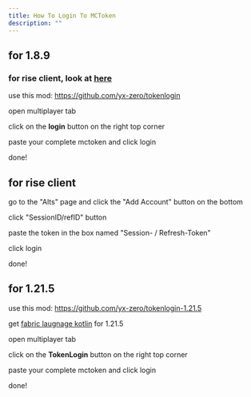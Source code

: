 ```yaml
---
title: How To Login To MCToken
description: ""
---
```


## for 1.8.9

### for rise client, look at [here](#for-rise-client)

use this mod: https://github.com/yx-zero/tokenlogin

open multiplayer tab

click on the **login** button on the right top corner

paste your complete mctoken and click login

done!

## for rise client

go to the "Alts" page and click the "Add Account" button on the bottom

click "SessionID/refID" button

paste the token in the box named "Session- / Refresh-Token"

click login

done!

## for 1.21.5

use this mod: https://github.com/yx-zero/tokenlogin-1.21.5

get [fabric laugnage kotlin](https://modrinth.com/mod/fabric-language-kotlin) for 1.21.5

open multiplayer tab

click on the **TokenLogin** button on the right top corner

paste your complete mctoken and click login

done!